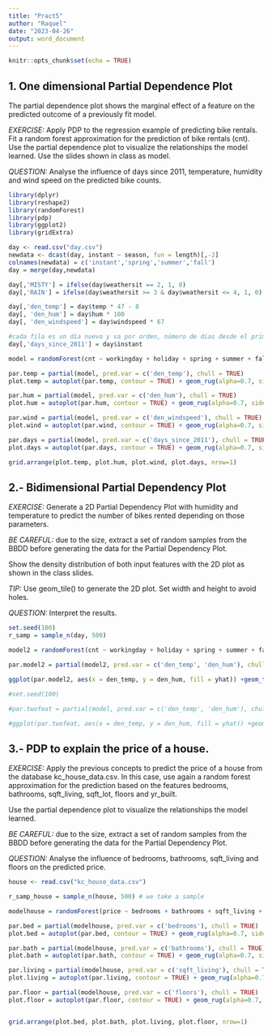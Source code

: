 ```yaml
---
title: "Pract5"
author: "Raquel"
date: "2023-04-26"
output: word_document
---
```


```r
knitr::opts_chunk$set(echo = TRUE)
```

## 1. One dimensional Partial Dependence Plot

The partial dependence plot shows the marginal effect of a feature on the predicted outcome of a previously fit model. 
 
*EXERCISE:*
Apply PDP to the regression example of predicting bike rentals. Fit a random forest approximation for the prediction of bike rentals (cnt). Use the partial dependence plot to visualize the relationships the model learned. Use the slides shown in class as model.  

*QUESTION:*
Analyse the influence of days since 2011, temperature, humidity and wind speed on the predicted bike counts.



```r
library(dplyr)
library(reshape2)
library(randomForest)
library(pdp)
library(ggplot2)
library(gridExtra)

day <- read.csv("day.csv")
newdata <- dcast(day, instant ~ season, fun = length)[,-2]
colnames(newdata) = c('instant','spring','summer','fall')
day = merge(day,newdata)

day[,'MISTY'] = ifelse(day$weathersit == 2, 1, 0)
day[,'RAIN'] = ifelse(day$weathersit >= 3 & day$weathersit <= 4, 1, 0)

day[,'den_temp'] = day$temp * 47 - 8
day[, 'den_hum'] = day$hum * 100
day[, 'den_windspeed'] = day$windspeed * 67

#cada fila es un día nuevo y va por orden, número de dias desde el primero coincide con el instant no?
day[,'days_since_2011'] = day$instant

model = randomForest(cnt ~ workingday + holiday + spring + summer + fall + MISTY + RAIN + den_temp + den_hum + den_windspeed + days_since_2011, data = day)

par.temp = partial(model, pred.var = c('den_temp'), chull = TRUE)
plot.temp = autoplot(par.temp, contour = TRUE) + geom_rug(alpha=0.7, sides='b') + scale_y_continuous(limits = c(0,5800))

par.hum = partial(model, pred.var = c('den_hum'), chull = TRUE)
plot.hum = autoplot(par.hum, contour = TRUE) + geom_rug(alpha=0.7, sides='b') + scale_y_continuous(limits = c(0,5800))

par.wind = partial(model, pred.var = c('den_windspeed'), chull = TRUE)
plot.wind = autoplot(par.wind, contour = TRUE) + geom_rug(alpha=0.7, sides='b') + scale_y_continuous(limits = c(0,5800))

par.days = partial(model, pred.var = c('days_since_2011'), chull = TRUE)
plot.days = autoplot(par.days, contour = TRUE) + geom_rug(alpha=0.7, sides='b') + scale_y_continuous(limits = c(0,5800))

grid.arrange(plot.temp, plot.hum, plot.wind, plot.days, nrow=1)
```

## 2.- Bidimensional Partial Dependency Plot

*EXERCISE:*
Generate a 2D Partial Dependency Plot with humidity and temperature to predict the number of bikes rented depending on those parameters.

*BE CAREFUL:* due to the size, extract a set of random samples from the BBDD before generating the data for the Partial Dependency Plot. 

Show the density distribution of both input features with the 2D plot as shown in the class slides. 

*TIP:* Use geom_tile() to generate the 2D plot. Set width and height to avoid holes. 

*QUESTION:*
Interpret the results.


```r
set.seed(100)
r_samp = sample_n(day, 500)

model2 = randomForest(cnt ~ workingday + holiday + spring + summer + fall + MISTY + RAIN + den_temp + den_hum + den_windspeed + days_since_2011, data = r_samp)

par.model2 = partial(model2, pred.var = c('den_temp', 'den_hum'), chull = TRUE)

ggplot(par.model2, aes(x = den_temp, y = den_hum, fill = yhat)) +geom_tile() + geom_rug(alpha=0.7, sides='lb')

```

```r
#set.seed(100)

#par.twofeat = partial(model, pred.var = c('den_temp', 'den_hum'), chull = TRUE)

#ggplot(par.twofeat, aes(x = den_temp, y = den_hum, fill = yhat)) +geom_tile()
```

## 3.- PDP to explain the price of a house.

*EXERCISE:*
Apply the previous concepts to predict the price of a house from the database kc_house_data.csv. In this case, use again a random forest approximation for the prediction based on the features bedrooms, bathrooms, sqft_living, sqft_lot, floors and yr_built. 

Use the partial dependence plot to visualize the relationships the model learned.

*BE CAREFUL:* due to the size, extract a set of random samples from the BBDD before generating the data for the Partial Dependency Plot. 

*QUESTION:*
Analyse the influence of bedrooms, bathrooms, sqft_living and floors on the predicted price.

```r
house <- read.csv("kc_house_data.csv")

r_samp_house = sample_n(house, 500) # we take a sample

modelhouse = randomForest(price ~ bedrooms + bathrooms + sqft_living + sqft_lot + floors + yr_built, data = house)

par.bed = partial(modelhouse, pred.var = c('bedrooms'), chull = TRUE)
plot.bed = autoplot(par.bed, contour = TRUE) + geom_rug(alpha=0.7, sides='b')  + scale_y_continuous(limits = c(0,2250000))

par.bath = partial(modelhouse, pred.var = c('bathrooms'), chull = TRUE)
plot.bath = autoplot(par.bath, contour = TRUE) + geom_rug(alpha=0.7, sides='b') + scale_y_continuous(limits = c(0,2250000))

par.living = partial(modelhouse, pred.var = c('sqft_living'), chull = TRUE)
plot.living = autoplot(par.living, contour = TRUE) + geom_rug(alpha=0.7, sides='b') + scale_y_continuous(limits = c(0,2250000))

par.floor = partial(modelhouse, pred.var = c('floors'), chull = TRUE)
plot.floor = autoplot(par.floor, contour = TRUE) + geom_rug(alpha=0.7, sides='b') + scale_y_continuous(limits = c(0,2250000))


grid.arrange(plot.bed, plot.bath, plot.living, plot.floor, nrow=1)
```

